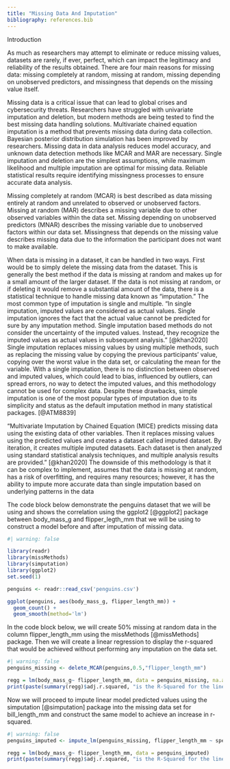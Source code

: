 ```yaml
---
title: "Missing Data And Imputation"
bibliography: references.bib
---
```


Introduction

As much as researchers may attempt to eliminate or reduce missing values, datasets are rarely, if ever, perfect, which can impact the legitimacy and reliability of the results obtained. There are four main reasons for missing data: missing completely at random, missing at random, missing depending on unobserved predictors, and missingness that depends on the missing value itself.

Missing data is a critical issue that can lead to global crises and cybersecurity threats. Researchers have struggled with univariate imputation and deletion, but modern methods are being tested to find the best missing data handling solutions. Multivariate chained equation imputation is a method that prevents missing data during data collection. Bayesian posterior distribution simulation has been improved by researchers. Missing data in data analysis reduces model accuracy, and unknown data detection methods like MCAR and MAR are necessary. Single imputation and deletion are the simplest assumptions, while maximum likelihood and multiple imputation are optimal for missing data. Reliable statistical results require identifying missingness processes to ensure accurate data analysis.

Missing completely at random (MCAR) is best described as data missing entirely at random and unrelated to observed or unobserved factors. Missing at random (MAR) describes a missing variable due to other observed variables within the data set. Missing depending on unobserved predictors (MNAR) describes the missing variable due to unobserved factors within our data set. Missingness that depends on the missing value describes missing data due to the information the participant does not want to make available.

When data is missing in a dataset, it can be handled in two ways. First would be to simply delete the missing data from the dataset. This is generally the best method if the data is missing at random and makes up for a small amount of the larger dataset. If the data is not missing at random, or if deleting it would remove a substantial amount of the data, there is a statistical technique to handle missing data known as "imputation." The most common type of imputation is single and multiple. "In single imputation, imputed values are considered as actual values. Single imputation ignores the fact that the actual value cannot be predicted for sure by any imputation method. Single imputation based methods do not consider the uncertainty of the imputed values. Instead, they recognize the imputed values as actual values in subsequent analysis." [@khan2020] Single imputation replaces missing values by using multiple methods, such as replacing the missing value by copying the previous participants' value, copying over the worst value in the data set, or calculating the mean for the variable. With a single imputation, there is no distinction between observed and imputed values, which could lead to bias, influenced by outliers, can spread errors, no way to detect the imputed values, and this methodology cannot be used for complex data. Despite these drawbacks, simple imputation is one of the most popular types of imputation due to its simplicity and status as the default imputation method in many statistical packages. [@ATM8839]

"Multivariate Imputation by Chained Equation (MICE) predicts missing data using the existing data of other variables. Then it replaces missing values using the predicted values and creates a dataset called imputed dataset. By iteration, it creates multiple imputed datasets. Each dataset is then analyzed using standard statistical analysis techniques, and multiple analysis results are provided." [@khan2020] The downside of this methodology is that it can be complex to implement, assumes that the data is missing at random, has a risk of overfitting, and requires many resources; however, it has the ability to impute more accurate data than single imputation based on underlying patterns in the data

The code block below demonstrate the penguins dataset that we will be using and shows the correlation using the ggplot2 [@ggplot2] package between body_mass_g and flipper_legth_mm that we will be using to construct a model before and after imputation of missing data.

```r
#| warning: false

library(readr)
library(missMethods)
library(simputation)
library(ggplot2)
set.seed(1) 

penguins <- readr::read_csv('penguins.csv')

ggplot(penguins, aes(body_mass_g, flipper_length_mm)) + 
  geom_count() + 
  geom_smooth(method='lm')


```

In the code block below, we will create 50% missing at random data in the column flipper_length_mm using the missMethods [@missMethods] package. Then we will create a linear regression to display the r-squared that would be achieved without performing any imputation on the data set.

```r
#| warning: false
penguins_missing <- delete_MCAR(penguins,0.5,"flipper_length_mm")

regg = lm(body_mass_g~ flipper_length_mm, data = penguins_missing, na.action=na.omit) 
print(paste(summary(regg)$adj.r.squared, "is the R-Squared for the linear model where missing values are excluded from the dataset."))

```

Now we will proceed to impute linear model predicted values using the simputation [@simputation] package into the missing data set for bill_length_mm and construct the same model to achieve an increase in r-squared.

```r
#| warning: false
penguins_imputed <- impute_lm(penguins_missing, flipper_length_mm ~ species + bill_length_mm + bill_depth_mm)

regg = lm(body_mass_g~ flipper_length_mm, data = penguins_imputed)
print(paste(summary(regg)$adj.r.squared, "is the R-Squared for the linear model where imputation of missing values was performed before modeling."))

```
